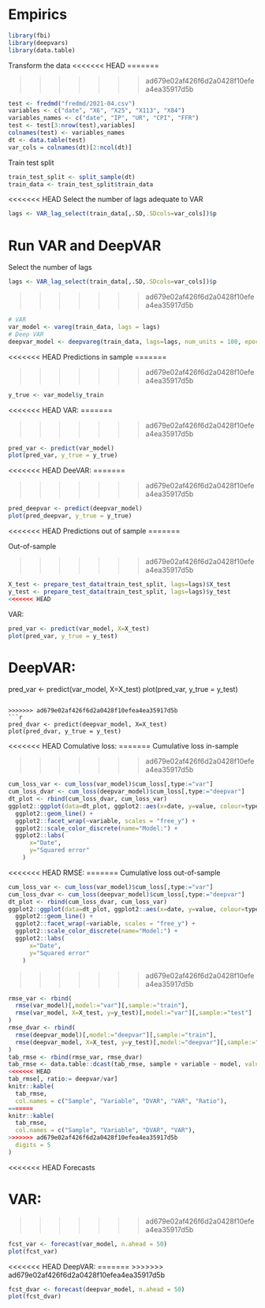 # Empirics

```r
library(fbi)
library(deepvars)
library(data.table)
```

Transform the data
<<<<<<< HEAD
=======

>>>>>>> ad679e02af426f6d2a0428f10efea4ea35917d5b
```r
test <- fredmd("fredmd/2021-04.csv")
variables <- c("date", "X6", "X25", "X113", "X84")
variables_names <- c("date", "IP", "UR", "CPI", "FFR")
test <- test[3:nrow(test),variables]
colnames(test) <- variables_names
dt <- data.table(test)
var_cols = colnames(dt)[2:ncol(dt)]
```

Train test split
```r
train_test_split <- split_sample(dt)
train_data <- train_test_split$train_data
```

<<<<<<< HEAD
Select the number of lags adequate to VAR
```r
lags <- VAR_lag_select(train_data[,.SD,.SDcols=var_cols])$p
```
Run VAR and DeepVAR
=======
Select the number of lags

```r
lags <- VAR_lag_select(train_data[,.SD,.SDcols=var_cols])$p
```


>>>>>>> ad679e02af426f6d2a0428f10efea4ea35917d5b
```r
# VAR
var_model <- vareg(train_data, lags = lags)
# Deep VAR
deepvar_model <- deepvareg(train_data, lags=lags, num_units = 100, epochs=100, p_drop_out = 0.5)
```
<<<<<<< HEAD
Predictions in sample
=======


>>>>>>> ad679e02af426f6d2a0428f10efea4ea35917d5b
```r
y_true <- var_model$y_train
```

<<<<<<< HEAD
VAR:
=======

>>>>>>> ad679e02af426f6d2a0428f10efea4ea35917d5b
```r
pred_var <- predict(var_model)
plot(pred_var, y_true = y_true)
```
<<<<<<< HEAD
DeeVAR:
=======


>>>>>>> ad679e02af426f6d2a0428f10efea4ea35917d5b
```r
pred_deepvar <- predict(deepvar_model)
plot(pred_deepvar, y_true = y_true)
```

<<<<<<< HEAD
Predictions out of sample
=======

Out-of-sample

>>>>>>> ad679e02af426f6d2a0428f10efea4ea35917d5b

```r
X_test <- prepare_test_data(train_test_split, lags=lags)$X_test
y_test <- prepare_test_data(train_test_split, lags=lags)$y_test
<<<<<<< HEAD
```

VAR:
```r
pred_var <- predict(var_model, X=X_test)
plot(pred_var, y_true = y_test)
```
DeepVAR:
=======
pred_var <- predict(var_model, X=X_test)
plot(pred_var, y_true = y_test)
```

>>>>>>> ad679e02af426f6d2a0428f10efea4ea35917d5b
```r
pred_dvar <- predict(deepvar_model, X=X_test)
plot(pred_dvar, y_true = y_test)
```

<<<<<<< HEAD
Comulative loss:
=======
Cumulative loss in-sample

>>>>>>> ad679e02af426f6d2a0428f10efea4ea35917d5b
```r
cum_loss_var <- cum_loss(var_model)$cum_loss[,type:="var"]
cum_loss_dvar <- cum_loss(deepvar_model)$cum_loss[,type:="deepvar"]
dt_plot <- rbind(cum_loss_dvar, cum_loss_var)
ggplot2::ggplot(data=dt_plot, ggplot2::aes(x=date, y=value, colour=type)) +
  ggplot2::geom_line() +
  ggplot2::facet_wrap(~variable, scales = "free_y") +
  ggplot2::scale_color_discrete(name="Model:") +
  ggplot2::labs(
      x="Date",
      y="Squared error"
    )
```

<<<<<<< HEAD
RMSE:
=======
Cumulative loss out-of-sample

```r
cum_loss_var <- cum_loss(var_model)$cum_loss[,type:="var"]
cum_loss_dvar <- cum_loss(deepvar_model)$cum_loss[,type:="deepvar"]
dt_plot <- rbind(cum_loss_dvar, cum_loss_var)
ggplot2::ggplot(data=dt_plot, ggplot2::aes(x=date, y=value, colour=type)) +
  ggplot2::geom_line() +
  ggplot2::facet_wrap(~variable, scales = "free_y") +
  ggplot2::scale_color_discrete(name="Model:") +
  ggplot2::labs(
      x="Date",
      y="Squared error"
    )
```



>>>>>>> ad679e02af426f6d2a0428f10efea4ea35917d5b
```r
rmse_var <- rbind(
  rmse(var_model)[,model:="var"][,sample:="train"],
  rmse(var_model, X=X_test, y=y_test)[,model:="var"][,sample:="test"]
)
rmse_dvar <- rbind(
  rmse(deepvar_model)[,model:="deepvar"][,sample:="train"],
  rmse(deepvar_model, X=X_test, y=y_test)[,model:="deepvar"][,sample:="test"]
)
tab_rmse <- rbind(rmse_var, rmse_dvar)
tab_rmse <- data.table::dcast(tab_rmse, sample + variable ~ model, value.var = "value")
<<<<<<< HEAD
tab_rmse[, ratio:= deepvar/var]
knitr::kable(
  tab_rmse, 
  col.names = c("Sample", "Variable", "DVAR", "VAR", "Ratio"),
=======
knitr::kable(
  tab_rmse, 
  col.names = c("Sample", "Variable", "DVAR", "VAR"),
>>>>>>> ad679e02af426f6d2a0428f10efea4ea35917d5b
  digits = 5
) 
```

<<<<<<< HEAD
Forecasts

VAR:
=======
>>>>>>> ad679e02af426f6d2a0428f10efea4ea35917d5b
```r
fcst_var <- forecast(var_model, n.ahead = 50)
plot(fcst_var)
```

<<<<<<< HEAD
DeepVAR:
=======
>>>>>>> ad679e02af426f6d2a0428f10efea4ea35917d5b
```r
fcst_dvar <- forecast(deepvar_model, n.ahead = 50)
plot(fcst_dvar)
```


